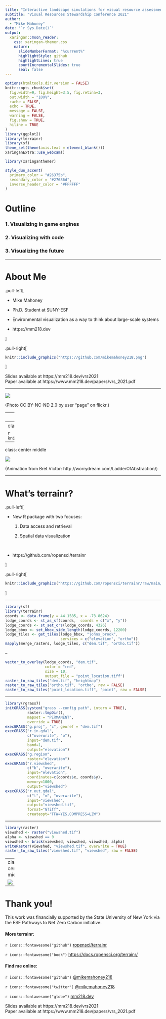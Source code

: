 ```yaml
---
title: "Interactive landscape simulations for visual resource assessment"
subtitle: "Visual Resources Stewardship Conference 2021"  
author: 
  - "Mike Mahoney"
date: '`r Sys.Date()`'
output:
  xaringan::moon_reader:
    css: xaringan-themer.css
    nature:
      slideNumberFormat: "%current%"
      highlightStyle: github
      highlightLines: true
      countIncrementalSlides: true
      seal: false
---
```


```r
options(htmltools.dir.version = FALSE)
knitr::opts_chunk$set(
  fig.width=9, fig.height=3.5, fig.retina=3,
  out.width = "100%",
  cache = FALSE,
  echo = TRUE,
  message = FALSE, 
  warning = FALSE,
  fig.show = TRUE,
  hiline = TRUE
)
library(ggplot2)
library(terrainr)
library(sf)
theme_set(theme(axis.text = element_blank()))
xaringanExtra::use_webcam()
```

```r
library(xaringanthemer)

style_duo_accent(
  primary_color = "#26375b",
  secondary_color = "#27686d",
  inverse_header_color = "#FFFFFF"
)
```

# Outline

### 1. Visualizing in game engines

### 2. Visualizing with code

### 3. Visualizing the future

---

# About Me

.pull-left[

- Mike Mahoney

- Ph.D. Student at SUNY-ESF

- Environmental visualization as a way to think about large-scale systems

- https://mm218.dev

]

.pull-right[

```r
knitr::include_graphics("https://github.com/mikemahoney218.png")
```

]

<div></div>

Slides available at https://mm218.dev/vrs2021  
Paper available at https://www.mm218.dev/papers/vrs_2021.pdf

---

![](https://live.staticflickr.com/2813/12500697795_c26953cdfd_4k.jpg)

(Photo CC BY-NC-ND 2.0 by user "page" on flickr.)

---
class: center middle

```r
knitr::include_graphics("boolean_viewshed.png")
```

---
class: center middle

```r
knitr::include_graphics("ortho_viewshed.jpg")
```

---
class: center middle

![](swinging_ffmpeg.gif)

(Animation from Bret Victor: http://worrydream.com/LadderOfAbstraction/)

---

# What's terrainr?

.pull-left[

- New R package with two focuses:

  1. Data access and retrieval
  
  2. Spatial data visualization

<br />  

- https://github.com/ropensci/terrainr

]

.pull-right[

```r
knitr::include_graphics("https://github.com/ropensci/terrainr/raw/main/man/figures/logo.png")
```

]

---

```r
library(sf)
library(terrainr)
coords <- data.frame(y = 44.1585, x = -73.8624)
lodge_coords <- st_as_sf(coords,  coords = c("x", "y"))
lodge_coords <- st_set_crs(lodge_coords, 4326)
lodge_bbox <- set_bbox_side_length(lodge_coords, 12200)
lodge_tiles <- get_tiles(lodge_bbox, "johns_brook",
                         services = c("elevation", "ortho"))
mapply(merge_rasters, lodge_tiles, c("dem.tif", "ortho.tif"))
```

--

```r
vector_to_overlay(lodge_coords, "dem.tif",
                  color = "red",
                  size = 10,
                  output_file = "point_location.tiff")
raster_to_raw_tiles("dem.tif", "heightmap")
raster_to_raw_tiles("ortho.tif", "ortho", raw = FALSE)
raster_to_raw_tiles("point_location.tiff", "point", raw = FALSE)
```


---

```r
library(rgrass7)
initGRASS(system("grass --config path", intern = TRUE),
          raster::tmpDir(),
          mapset = "PERMANENT",
          override = TRUE)
execGRASS("g.proj", "c", georef = "dem.tif")
execGRASS("r.in.gdal",
          c("overwrite", "o"),
          input="dem.tif",
          band=1,
          output="elevation")
execGRASS("g.region",
          raster="elevation")
execGRASS("r.viewshed",
          c("b", "overwrite"),
          input="elevation",
          coordinates=c(coords$x, coords$y),
          memory=1000,
          output="viewshed")
execGRASS("r.out.gdal",
          c("t", "m", "overwrite"),
          input="viewshed",
          output="viewshed.tif",
          format="GTiff",
          createopt="TFW=YES,COMPRESS=LZW")
```

---

```r
library(raster)
viewshed <- raster("viewshed.tif")
alpha <- viewshed == 0
viewshed <- brick(viewshed, viewshed, viewshed, alpha)
writeRaster(viewshed, "viewshed.tif", overwrite = TRUE)
raster_to_raw_tiles("viewshed.tif", "viewshed", raw = FALSE)
```

---
class: center middle

![](Capture.JPG)

---


# Thank you!

This work was financially supported by the State University of New York via the ESF Pathways to Net Zero Carbon initiative.

#### More terrainr:

`r icons::fontawesome("github")` [ropensci/terrainr](https://github.com/ropensci/terrainr)

`r icons::fontawesome("book")` [https://docs.ropensci.org/terrainr/](https://docs.ropensci.org/terrainr/)

#### Find me online:

`r icons::fontawesome("github")` [@mikemahoney218](https://github.com/mikemahoney218/)

`r icons::fontawesome("twitter")` [@mikemahoney218](https://twitter.com/mikemahoney218/)

`r icons::fontawesome("globe")` [mm218.dev](https://mm218.dev)

<div></div>

Slides available at https://mm218.dev/vrs2021  
Paper available at https://www.mm218.dev/papers/vrs_2021.pdf

